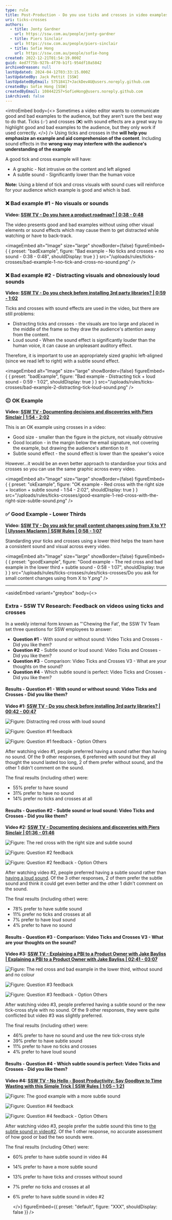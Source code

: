 ```yaml
---
type: rule
title: Post-Production - Do you use ticks and crosses in video examples?
uri: ticks-crosses
authors:
  - title: Jonty Gardner
    url: https://ssw.com.au/people/jonty-gardner
  - title: Piers Sinclair
    url: https://ssw.com.au/people/piers-sinclair
  - title: Sofie Hong
    url: https://ssw.com.au/people/sofie-hong
created: 2022-12-21T01:54:19.000Z
guid: 4ed7f75b-927b-4f70-b1f1-954df10a5842
archivedreason: null
lastUpdated: 2024-04-12T03:33:15.000Z
lastUpdatedBy: Jack Pettit [SSW]
lastUpdatedByEmail: 57518417+JackDevAU@users.noreply.github.com
createdBy: Sofie Hong [SSW]
createdByEmail: 108442257+SofieHong@users.noreply.github.com
isArchived: false
---
```


<introEmbed
  body={<>
Sometimes a video editor wants to communicate good and bad examples to the audience, but they aren't sure the best way to do that. Ticks (✅) and crosses (❌) with sound effects are a great way to highlight good and bad examples to the audience, but they only work if used correctly.
  </>}
/>
Using ticks and crosses in the **will help you emphasize an example and aid comprehension of the content**. Including sound effects in the **wrong way may interfere with the audience's understanding of the example**

A good tick and cross example will have:

* A graphic - Not intrusive on the content and left aligned
* A subtle sound - Significantly lower than the human voice

**Note:** Using a blend of tick and cross visuals with sound cues will reinforce for your audience which example is good and which is bad.

### ❌ Bad example #1 - No visuals or sounds

**Video: [SSW TV - Do you have a product roadmap? | 0:38 - 0:48](https://youtu.be/FXMMZvE1lig?t=38)**

The video presents good and bad examples without using other visual elements or sound effects which may cause them to get distracted while watching or have to back-track.

<imageEmbed
  alt="Image"
  size="large"
  showBorder={false}
  figureEmbed={ {
    preset: "badExample",
    figure: "Bad example - No ticks and crosses + no sound - 0:38 - 0:48",
    shouldDisplay: true
  } }
  src="/uploads/rules/ticks-crosses/bad-example-1-no-tick-and-cross-no-sound.png"
/>


### ❌ Bad example #2 - Distracting visuals and obnoxiously loud sounds

**Video: [SSW TV - Do you check before installing 3rd party libraries? | 0:59 - 1:02](https://youtu.be/1LPK3jgga_c?t=59)**

Ticks and crosses with sound effects are used in the video, but there are still problems:

* Distracting ticks and crosses - the visuals are too large and placed in the middle of the frame so they draw the audience's attention away from the content.
* Loud sound - When the sound effect is significantly louder than the human voice, it can cause an unpleasant auditory effect.

Therefore, it is important to use an appropriately sized graphic left-aligned (since we read left to right) with a subtle sound effect.

<imageEmbed
  alt="Image"
  size="large"
  showBorder={false}
  figureEmbed={ {
    preset: "badExample",
    figure: "Bad example - Distracting tick + loud sound - 0:59 - 1:02",
    shouldDisplay: true
  } }
  src="/uploads/rules/ticks-crosses/bad-example-2-distracting-tick-loud-sound.png"
/>


### 😐 OK Example

**Video: [SSW TV - Documenting decisions and discoveries with Piers Sinclair | 1:54 - 2:02](https://youtu.be/2Ff6NQrWMsY?t=114)**

This is an OK example using crosses in a video:

* Good size - smaller than the figure in the picture, not visually obtrusive
* Good location - in the margin below the email signature, not covering the example, but drawing the audience's attention to it
* Subtle sound effect - the sound effect is lower than the speaker's voice

However...it would be an even better approach to standardise your ticks and crosses so you can use the same graphic across every video.

<imageEmbed
  alt="Image"
  size="large"
  showBorder={false}
  figureEmbed={ {
    preset: "okExample",
    figure: "OK example - Red cross with the right size + location + subtle sound - 1:54 - 2:02",
    shouldDisplay: true
  } }
  src="/uploads/rules/ticks-crosses/good-example-1-red-cross-with-the-right-size-subtle-sound.png"
/>


### ✅ Good Example - Lower Thirds

**Video: [SSW TV - Do you ask for small content changes using from X to Y? | Ulysses Maclaren | SSW Rules
| 0:58 - 1:07 ](https://youtu.be/zP5xdELqlBY?t=57)**

Standarding your ticks and crosses using a lower third helps the team have a consistent sound and visual across every video.

<imageEmbed
  alt="Image"
  size="large"
  showBorder={false}
  figureEmbed={ {
    preset: "goodExample",
    figure: "Good example - The red cross and bad example in the lower third + subtle sound - 0:58 - 1:07",
    shouldDisplay: true
  } }
  src="/uploads/rules/ticks-crosses/rules/ticks-crosses/Do you ask for small content changes using from X to Y.png"
/>


----


<asideEmbed
  variant="greybox"
  body={<>
    
### Extra - SSW TV Research: Feedback on videos using ticks and crosses

In a weekly internal form known as "'Chewing the Fat', the SSW TV Team set three questions for SSW employees to answer:

* **Question #1** - With sound or without sound: Video Ticks and Crosses - Did you like them?
* **Question #2** - Subtle sound or loud sound: Video Ticks and Crosses - Did you like them?
* **Question #3** - Comparison: Video Ticks and Crosses V3 - What are your thoughts on the sound?
* **Question #4** - Which subtle sound is perfect: Video Ticks and Crosses - Did you like them?

#### Results - Question #1 - With sound or without sound: Video Ticks and Crosses - Did you like them?

**Video #1: [SSW TV - Do you check before installing 3rd party libraries? | 00:42 - 00:47](https://youtu.be/1LPK3jgga_c?t=42)**

![Figure: Distracting red cross with loud sound](/uploads/rules/ticks-crosses/video-1-distracting-red-cross-with-loud-sound.png)

![Figure: Question #1 feedback](/uploads/rules/ticks-crosses/ctf-1-yes-v2.png)

![Figure: Question #1 feedback - Option Others](/uploads/rules/ticks-crosses/ctf-1-options.png)

After watching video #1, people preferred having a sound rather than having no sound. Of the 9 other responses, 6 preferred with sound but they all thought the sound lasted too long, 2 of them prefer without sound, and the other 1 didn't comment on the sound.

The final results (including other) were:

* 55% prefer to have sound
* 31% prefer to have no sound
* 14% prefer no ticks and crosses at all

#### Results - Question #2 - Subtle sound or loud sound: Video Ticks and Crosses - Did you like them?

**Video #2: [SSW TV - Documenting decisions and discoveries with Piers Sinclair | 01:36 - 01:46](https://youtu.be/2Ff6NQrWMsY?t=96)**

![Figure: The red cross with the right size and subtle sound](/uploads/rules/ticks-crosses/video-2-the-red-cross-with-the-right-size-and-subtle-sound.png)

![Figure: Question #2 feedback](/uploads/rules/ticks-crosses/ctf-2-yes-v2.png)

![Figure: Question #2 feedback - Option Others](/uploads/rules/ticks-crosses/ctf-2-others.png)

After watching video #2, people preferred having a subtle sound rather than [having a loud sound](https://youtu.be/1LPK3jgga_c?t=42). Of the 3 other responses, 2 of them prefer the subtle sound and think it could get even better and the other 1 didn't comment on the sound.

The final results (including other) were:

* 78% prefer to have subtle sound
* 11% prefer no ticks and crosses at all
* 7% prefer to have loud sound
* 4% prefer to have no sound

#### Results - Question #3 - Comparison: Video Ticks and Crosses V3 - What are your thoughts on the sound?

**Video #3: [SSW TV - Explaining a PBI to a Product Owner with Jake Bayliss | Explaining a PBI to a Product Owner with Jake Bayliss | 02:41 - 03:07](https://youtu.be/L94TEsTuLz4?t=161)**

![Figure: The red cross and bad example in the lower third, without sound and no colour](/uploads/rules/ticks-crosses/video-3-the-red-cross-bad-example-in-the-lower-third-without-sound-and-no-colour.png)

![Figure: Question #3 feedback](/uploads/rules/ticks-crosses/ctf-3-v3-v2.png)

![Figure: Question #3 feedback - Option Others](/uploads/rules/ticks-crosses/ctf-3-others.png)

After watching video #3, people preferred having a subtle sound or the new tick-cross style with no sound. Of the 9 other responses, they were quite conflicted but video #3 was slightly preferred.

The final results (including other) were:

* 46% prefer to have no sound and use the new tick-cross style
* 39% prefer to have subtle sound
* 11% prefer to have no ticks and crosses
* 4% prefer to have loud sound

#### Results - Question #4 - Which subtle sound is perfect: Video Ticks and Crosses - Did you like them?

**Video #4: [SSW TV - No Hello - Boost Productivity: Say Goodbye to Time Wasting with this Simple Trick | SSW Rules | 1:05 – 1:21](https://youtu.be/oOEpdViHeVI?t=65)**

![Figure: The good example with a more subtle sound](/uploads/rules/ticks-crosses/video-4-.png)

![Figure: Question #4 feedback](/uploads/rules/ticks-crosses/ctf-4.png)

![Figure: Question #4 feedback - Option Others](/uploads/rules/ticks-crosses/ctf-4-blur.png)

After watching video #3, people prefer the subtle sound this time to [the subtle sound in video#2](https://youtu.be/2Ff6NQrWMsY?t=96). Of the 1 other response, no accurate assessment of how good or bad the two sounds were.

The final results (including Other) were:

* 60% prefer to have subtle sound in video #4
* 14% prefer to have a more subtle sound
* 13% prefer to have ticks and crosses without sound
* 7% prefer no ticks and crosses at all
* 6% prefer to have subtle sound in video #2

  </>}
  figureEmbed={{
    preset: "default",
    figure: "XXX",
    shouldDisplay: false
  }}
/>
